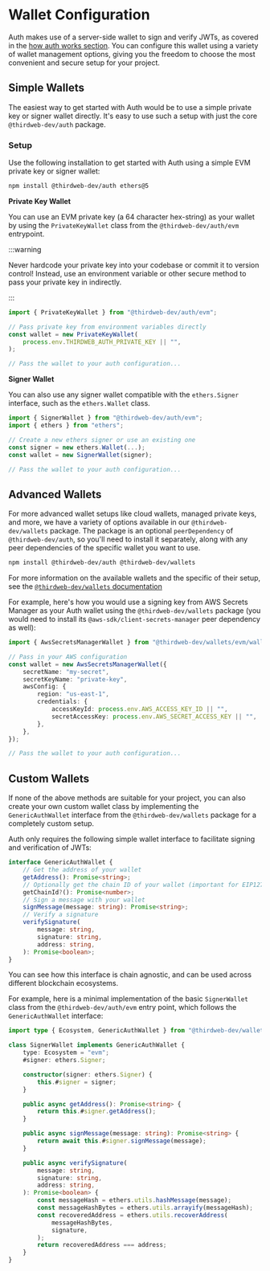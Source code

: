 # Wallet Configuration

Auth makes use of a server-side wallet to sign and verify JWTs, as covered in the [how auth works section](/wallets/auth/hoa-it-works/json-web-tokens). You can configure this wallet using a variety of wallet management options, giving you the freedom to choose the most convenient and secure setup for your project.

## Simple Wallets

The easiest way to get started with Auth would be to use a simple private key or signer wallet directly. It's easy to use such a setup with just the core `@thirdweb-dev/auth` package.

### Setup

Use the following installation to get started with Auth using a simple EVM private key or signer wallet:

```bash npm2yarn
npm install @thirdweb-dev/auth ethers@5
```

**Private Key Wallet**

You can use an EVM private key (a 64 character hex-string) as your wallet by using the `PrivateKeyWallet` class from the `@thirdweb-dev/auth/evm` entrypoint.

:::warning

Never hardcode your private key into your codebase or commit it to version control! Instead, use an environment variable or other secure method to pass your private key in indirectly.

:::

```typescript
import { PrivateKeyWallet } from "@thirdweb-dev/auth/evm";

// Pass private key from environment variables directly
const wallet = new PrivateKeyWallet(
	process.env.THIRDWEB_AUTH_PRIVATE_KEY || "",
);

// Pass the wallet to your auth configuration...
```

**Signer Wallet**

You can also use any signer wallet compatible with the `ethers.Signer` interface, such as the `ethers.Wallet` class.

```typescript
import { SignerWallet } from "@thirdweb-dev/auth/evm";
import { ethers } from "ethers";

// Create a new ethers signer or use an existing one
const signer = new ethers.Wallet(...);
const wallet = new SignerWallet(signer);

// Pass the wallet to your auth configuration...
```

## Advanced Wallets

For more advanced wallet setups like cloud wallets, managed private keys, and more, we have a variety of options available in our `@thirdweb-dev/wallets` package. The package is an optional `peerDependency` of `@thirdweb-dev/auth`, so you'll need to install it separately, along with any peer dependencies of the specific wallet you want to use.

```bash npm2yarn
npm install @thirdweb-dev/auth @thirdweb-dev/wallets
```

For more information on the available wallets and the specific of their setup, see the [`@thirdweb-dev/wallets` documentation](/references/wallets)

For example, here's how you would use a signing key from AWS Secrets Manager as your Auth wallet using the `@thirdweb-dev/wallets` package (you would need to install its `@aws-sdk/client-secrets-manager` peer dependency as well):

```typescript
import { AwsSecretsManagerWallet } from "@thirdweb-dev/wallets/evm/wallets/aws-secrets-manager";

// Pass in your AWS configuration
const wallet = new AwsSecretsManagerWallet({
	secretName: "my-secret",
	secretKeyName: "private-key",
	awsConfig: {
		region: "us-east-1",
		credentials: {
			accessKeyId: process.env.AWS_ACCESS_KEY_ID || "",
			secretAccessKey: process.env.AWS_SECRET_ACCESS_KEY || "",
		},
	},
});

// Pass the wallet to your auth configuration...
```

## Custom Wallets

If none of the above methods are suitable for your project, you can also create your own custom wallet class by implementing the `GenericAuthWallet` interface from the `@thirdweb-dev/wallets` package for a completely custom setup.

Auth only requires the following simple wallet interface to facilitate signing and verification of JWTs:

```typescript
interface GenericAuthWallet {
	// Get the address of your wallet
	getAddress(): Promise<string>;
	// Optionally get the chain ID of your wallet (important for EIP1271 wallets)
	getChainId?(): Promise<number>;
	// Sign a message with your wallet
	signMessage(message: string): Promise<string>;
	// Verify a signature
	verifySignature(
		message: string,
		signature: string,
		address: string,
	): Promise<boolean>;
}
```

You can see how this interface is chain agnostic, and can be used across different blockchain ecosystems.

For example, here is a minimal implementation of the basic `SignerWallet` class from the `@thirdweb-dev/auth/evm` entry point, which follows the `GenericAuthWallet` interface:

```typescript
import type { Ecosystem, GenericAuthWallet } from "@thirdweb-dev/wallets";

class SignerWallet implements GenericAuthWallet {
	type: Ecosystem = "evm";
	#signer: ethers.Signer;

	constructor(signer: ethers.Signer) {
		this.#signer = signer;
	}

	public async getAddress(): Promise<string> {
		return this.#signer.getAddress();
	}

	public async signMessage(message: string): Promise<string> {
		return await this.#signer.signMessage(message);
	}

	public async verifySignature(
		message: string,
		signature: string,
		address: string,
	): Promise<boolean> {
		const messageHash = ethers.utils.hashMessage(message);
		const messageHashBytes = ethers.utils.arrayify(messageHash);
		const recoveredAddress = ethers.utils.recoverAddress(
			messageHashBytes,
			signature,
		);
		return recoveredAddress === address;
	}
}
```
